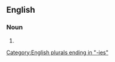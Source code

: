==English==

===Noun===
{{head|en|noun form}}

# {{plural of|en|expectancy}}

[[Category:English plurals ending in "-ies"]]